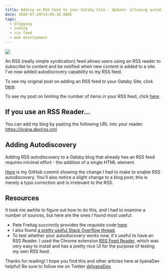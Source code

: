 ```yaml
---
title: Adding an RSS Feed to your Gatsby Site - Update- allowing autodiscovery
date: 2020-07-29T14:05:10.000Z
tags:
  - blogging
  - coding
  - rss feed
  - web development
---
```


![](rss-feed-gatsby-update2.png)

An RSS (really simple syndication) feed allows users using an RSS reader to subscribe to content and be notified when new content is added to a site. I've now added autodiscovery capability to my RSS feed.

To see my original post on adding an RSS feed to your Gatsby Site, click [here](https://ilyana.dev/blog/2020-07-13-adding-rss-feed/).

To see my post on limiting the number of items in your RSS feed, click [here](https://ilyana.dev/blog/2020-07-15-adding-rss-feed-update/).

If you use an RSS Reader...
--

You can add my blog by pasting the following URL into your reader: <https://ilyana.dev/rss.xml>

Adding Autodiscovery
--

Adding RSS autodiscovery to a Gatsby blog that already has an RSS feed requires minimal effort - the addition of a single HTML element.

[Here](https://github.com/ilyanaDev/ilyanaDevBlog/commit/8c2045c91351104b7aa52a07f8e44632d141de35) is my GitHub commit showing the change I had to make to enable RSS autodiscovery. You'll also notice a slight change to a blog post; this is merely a typo correction and is irrelevant to the RSS.

Resources
--

It took me awhile to figure out how to do this, and I had to examine a number of sources, but here are the ones I found most useful:

* Pete Freitag succinctly provides the requisite code [here](https://www.petefreitag.com/item/384.cfm).
* I also found [a pretty useful Stack Overflow thread](https://stackoverflow.com/questions/10809673/rss-auto-discovery).
* To test whether your autodiscovery works now, it's useful to have an RSS Reader. I used the Chrome extension [RSS Feed Reader](https://chrome.google.com/webstore/detail/rss-feed-reader/pnjaodmkngahhkoihejjehlcdlnohgmp?hl=en), which was very easy to install and has a pretty nice UI for the purpose of testing my own RSS feed.

Thanks for reading! I hope you find this and other articles here at ilyanaDev helpful! Be sure to follow me on Twitter [@ilyanaDev](https://twitter.com/ilyanaDev).
